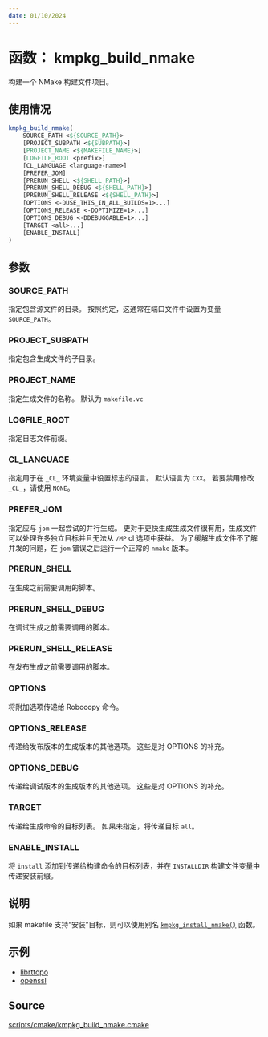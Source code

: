 ```yaml
---
date: 01/10/2024
---
```

# 函数： kmpkg_build_nmake

构建一个 NMake 构建文件项目。

## 使用情况

```cmake
kmpkg_build_nmake(
    SOURCE_PATH <${SOURCE_PATH}>
    [PROJECT_SUBPATH <${SUBPATH}>]
    [PROJECT_NAME <${MAKEFILE_NAME}>]
    [LOGFILE_ROOT <prefix>]
    [CL_LANGUAGE <language-name>]
    [PREFER_JOM]
    [PRERUN_SHELL <${SHELL_PATH}>]
    [PRERUN_SHELL_DEBUG <${SHELL_PATH}>]
    [PRERUN_SHELL_RELEASE <${SHELL_PATH}>]
    [OPTIONS <-DUSE_THIS_IN_ALL_BUILDS=1>...]
    [OPTIONS_RELEASE <-DOPTIMIZE=1>...]
    [OPTIONS_DEBUG <-DDEBUGGABLE=1>...]
    [TARGET <all>...]
    [ENABLE_INSTALL]
)
```

## 参数

### SOURCE_PATH


指定包含源文件的目录。 按照约定，这通常在端口文件中设置为变量 `SOURCE_PATH`。

### PROJECT_SUBPATH

指定包含生成文件的子目录。

### PROJECT_NAME

指定生成文件的名称。 默认为 `makefile.vc`

### LOGFILE_ROOT

指定日志文件前缀。


### CL_LANGUAGE

指定用于在 `_CL_` 环境变量中设置标志的语言。 默认语言为 `CXX`。 若要禁用修改 `_CL_`，请使用 `NONE`。

### PREFER_JOM

指定应与 `jom` 一起尝试的并行生成。 更对于更快生成生成文件很有用，生成文件可以处理许多独立目标并且无法从 `/MP` cl 
选项中获益。 为了缓解生成文件不了解并发的问题，在 `jom` 错误之后运行一个正常的 `nmake` 版本。

### PRERUN_SHELL

在生成之前需要调用的脚本。

### PRERUN_SHELL_DEBUG

在调试生成之前需要调用的脚本。

### PRERUN_SHELL_RELEASE

在发布生成之前需要调用的脚本。

### OPTIONS

将附加选项传递给 Robocopy 命令。

### OPTIONS_RELEASE

传递给发布版本的生成版本的其他选项。 这些是对 OPTIONS 的补充。

### OPTIONS_DEBUG

传递给调试版本的生成版本的其他选项。 这些是对 OPTIONS 的补充。

### TARGET

传递给生成命令的目标列表。 如果未指定，将传递目标 `all`。

### ENABLE_INSTALL

将 `install` 添加到传递给构建命令的目标列表，并在 `INSTALLDIR` 构建文件变量中传递安装前缀。

## 说明

如果 makefile 支持“安装”目标，则可以使用别名  [`kmpkg_install_nmake()`](kmpkg_install_nmake.mdx) 函数。

## 示例

- [librttopo](https://gitee.com/kumo-pub/kmpkg/blob/master/ports/librttopo/portfile.cmake)
- [openssl](https://gitee.com/kumo-pub/kmpkg/blob/master/ports/openssl/portfile.cmake)

## Source

[scripts/cmake/kmpkg\_build\_nmake.cmake](https://gitee.com/kumo-pub/kmpkg/blob/master/scripts/cmake/kmpkg_build_nmake.cmake)
